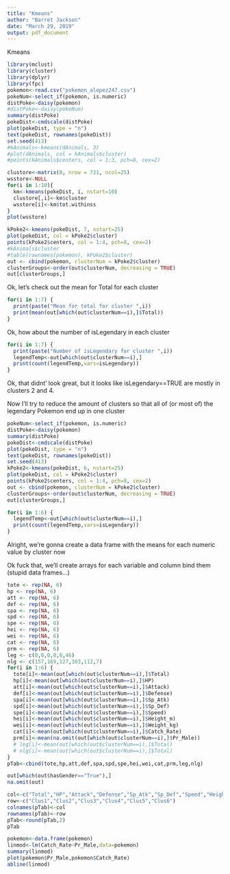 ```yaml
---
title: "Kmeans"
author: "Barret Jackson"
date: "March 29, 2019"
output: pdf_document
---
```


Kmeans


```r
library(mclust)
library(cluster)
library(dplyr)
library(fpc)
pokemon<-read.csv("pokemon_alopez247.csv")
pokeNum<-select_if(pokemon, is.numeric)
distPoke<-daisy(pokemon)
#distPoke<-daisy(pokeNum)
summary(distPoke)
pokeDist<-cmdscale(distPoke)
plot(pokeDist, type = "n")
text(pokeDist, rownames(pokeDist))
set.seed(413)
#kAnimals<-kmeans(dAnimals, 3)
#plot(dAnimals, col = kAnimals$cluster)
#points(kAnimals$centers, col = 1:3, pch=8, cex=2)

clustore<-matrix(0, nrow = 721, ncol=25)
wsstore<-NULL
for(i in 1:10){
  km<-kmeans(pokeDist, i, nstart=10)
  clustore[,i]<-km$cluster
  wsstore[i]<-km$tot.withinss
}
plot(wsstore)

kPoke2<-kmeans(pokeDist, 7, nstart=25)
plot(pokeDist, col = kPoke2$cluster)
points(kPoke2$centers, col = 1:4, pch=8, cex=2)
#kAnimals$cluster
#table(rownames(pokemon), kPoke2$cluster)
out <- cbind(pokemon, clusterNum = kPoke2$cluster)
clusterGroups<-order(out$clusterNum, decreasing = TRUE)
out[clusterGroups,]

```

Ok, let's check out the mean for Total for each cluster

```r
for(i in 1:7) {
  print(paste("Mean for total for cluster ",i))
  print(mean(out[which(out$clusterNum==i),]$Total))
}
```

Ok, how about the number of isLegendary in each cluster

```r
for(i in 1:7) {
  print(paste("Number of isLegendary for cluster ",i))
  legendTemp<-out[which(out$clusterNum==i),]
  print(count(legendTemp,vars=isLegendary))
}
```

Ok, that didnt' look great, but it looks like isLegendary==TRUE are mostly in clusters 2 and 4.

Now I'll try to reduce the amount of clusters so that all of (or most of) the legendary Pokemon end up in one cluster

```r
pokeNum<-select_if(pokemon, is.numeric)
distPoke<-daisy(pokemon)
summary(distPoke)
pokeDist<-cmdscale(distPoke)
plot(pokeDist, type = "n")
text(pokeDist, rownames(pokeDist))
set.seed(413)
kPoke2<-kmeans(pokeDist, 6, nstart=25)
plot(pokeDist, col = kPoke2$cluster)
points(kPoke2$centers, col = 1:4, pch=8, cex=2)
out <- cbind(pokemon, clusterNum = kPoke2$cluster)
clusterGroups<-order(out$clusterNum, decreasing = TRUE)
out[clusterGroups,]
```

```r
for(i in 1:6) {
  legendTemp<-out[which(out$clusterNum==i),]
  print(count(legendTemp,vars=isLegendary))
}
```

Alright, we're gonna create a data frame with the means for each numeric value by cluster now

Ok fuck that, we'll create arrays for each variable and column bind them (stupid data frames...)

```r
tote <- rep(NA, 6)
hp <- rep(NA, 6)
att <- rep(NA, 6)
def <- rep(NA, 6)
spa <- rep(NA, 6)
spd <- rep(NA, 6)
spe <- rep(NA, 6)
hei <- rep(NA, 6)
wei <- rep(NA, 6)
cat <- rep(NA, 6)
prm <- rep(NA, 6)
leg <- c(0,0,0,0,0,46)
nlg <- c(157,169,127,103,112,7)
for(i in 1:6) {
  tote[i]<-mean(out[which(out$clusterNum==i),]$Total)
  hp[i]<-mean(out[which(out$clusterNum==i),]$HP)
  att[i]<-mean(out[which(out$clusterNum==i),]$Attack)
  def[i]<-mean(out[which(out$clusterNum==i),]$Defense)
  spa[i]<-mean(out[which(out$clusterNum==i),]$Sp_Atk)
  spd[i]<-mean(out[which(out$clusterNum==i),]$Sp_Def)
  spe[i]<-mean(out[which(out$clusterNum==i),]$Speed)
  hei[i]<-mean(out[which(out$clusterNum==i),]$Height_m)
  wei[i]<-mean(out[which(out$clusterNum==i),]$Weight_kg)
  cat[i]<-mean(out[which(out$clusterNum==i),]$Catch_Rate)
  prm[i]<-mean(na.omit(out[which(out$clusterNum==i),]$Pr_Male))
  # leg[i]<-mean(out[which(out$clusterNum==i),]$Total)
  # nlg[i]<-mean(out[which(out$clusterNum==i),]$Total)
}
pTab<-cbind(tote,hp,att,def,spa,spd,spe,hei,wei,cat,prm,leg,nlg)
```

```r
out[which(out$hasGender=="True"),]
na.omit(out)
```

```r
col<-c("Total","HP","Attack","Defense","Sp_Atk","Sp_Def","Speed","Height_m","Weight_kg","Catch_Rate","Pr_Male","Legend","!Legend")
row<-c("Clus1","Clus2","Clus3","Clus4","Clus5","Clus6")
colnames(pTab)<-col
rownames(pTab)<-row
pTab<-round(pTab,2)
pTab
```


```r
pokemon<-data.frame(pokemon)
linmod<-lm(Catch_Rate~Pr_Male,data=pokemon)
summary(linmod)
plot(pokemon$Pr_Male,pokemon$Catch_Rate)
abline(linmod)
```